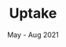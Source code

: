 ---
title: Uptake
post: Software Developer Intern (Full-Stack)
link: https://www.uptake.com/
year: 2021
date: May - Aug 2021
caption: During my first co-op, I redesigned REST APIS using TypeORM and Nest.js to eliminate over 1000+ lines of repeated code across 30+ classes. I also helped diagone and debug many SQL performance issues, complete key data fixes and deadlocks that helped decrease support tickets by a volume of 20%. Throughout the four months, I developed and deployed new front-end features to production via sprints across 5 different web applications using Angular, C# and ASP.NET to create a modern UI and improve user experience. In addition, I reduced defeats by writing integration and unit tests with 100% code coverage using Jest, created comprehensive test plans in TestRail and collaborated with other developers on my team using Jira, Git and Bitbucket. 
tags: Angular, C#, Typescript, SQL, ASP.NET, Nest.js, Jest, Git
---